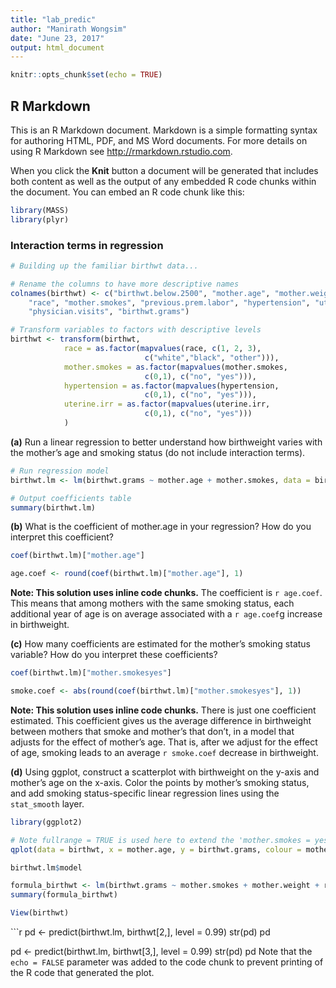 ```yaml
---
title: "lab_predic"
author: "Manirath Wongsim"
date: "June 23, 2017"
output: html_document
---
```


```r
knitr::opts_chunk$set(echo = TRUE)
```

## R Markdown

This is an R Markdown document. Markdown is a simple formatting syntax for authoring HTML, PDF, and MS Word documents. For more details on using R Markdown see <http://rmarkdown.rstudio.com>.

When you click the **Knit** button a document will be generated that includes both content as well as the output of any embedded R code chunks within the document. You can embed an R code chunk like this:

```r
library(MASS)
library(plyr)
```

### Interaction terms in regression

```r
# Building up the familiar birthwt data...

# Rename the columns to have more descriptive names
colnames(birthwt) <- c("birthwt.below.2500", "mother.age", "mother.weight", 
    "race", "mother.smokes", "previous.prem.labor", "hypertension", "uterine.irr", 
    "physician.visits", "birthwt.grams")

# Transform variables to factors with descriptive levels
birthwt <- transform(birthwt, 
            race = as.factor(mapvalues(race, c(1, 2, 3), 
                              c("white","black", "other"))),
            mother.smokes = as.factor(mapvalues(mother.smokes, 
                              c(0,1), c("no", "yes"))),
            hypertension = as.factor(mapvalues(hypertension, 
                              c(0,1), c("no", "yes"))),
            uterine.irr = as.factor(mapvalues(uterine.irr, 
                              c(0,1), c("no", "yes")))
            )
```

**(a)** Run a linear regression to better understand how birthweight varies with the mother's age and smoking status (do not include interaction terms).

```r
# Run regression model
birthwt.lm <- lm(birthwt.grams ~ mother.age + mother.smokes, data = birthwt)

# Output coefficients table
summary(birthwt.lm)

```

**(b)** What is the coefficient of mother.age in your regression?  How do you interpret this coefficient?

```r
coef(birthwt.lm)["mother.age"]

age.coef <- round(coef(birthwt.lm)["mother.age"], 1)
```

**Note: This solution uses inline code chunks.** The coefficient is `r age.coef`.  This means that among mothers with the same smoking status, each additional year of age is on average associated with a `r age.coef`g increase in birthweight. 

**(c)** How many coefficients are estimated for the mother's smoking status variable?  How do you interpret these coefficients?

```r
coef(birthwt.lm)["mother.smokesyes"]

smoke.coef <- abs(round(coef(birthwt.lm)["mother.smokesyes"], 1))
```

**Note: This solution uses inline code chunks.**  There is just one coefficient estimated.  This coefficient gives us the average difference in birthweight between mothers that smoke and mother's that don't, in a model that adjusts for the effect of mother's age.  That is, after we adjust for the effect of age, smoking leads to an average `r smoke.coef` decrease in birthweight.  

**(d)** Using ggplot, construct a scatterplot with birthweight on the y-axis and mother's age on the x-axis.  Color the points by mother's smoking status, and add smoking status-specific linear regression lines using the `stat_smooth` layer.

```r
library(ggplot2)

# Note fullrange = TRUE is used here to extend the 'mother.smokes = yes' line beyond the maximum age (35) in this group
qplot(data = birthwt, x = mother.age, y = birthwt.grams, colour = mother.smokes) + stat_smooth(method = "lm", fullrange = TRUE)
```

```r
birthwt.lm$model
```

```r

formula_birthwt <- lm(birthwt.grams ~ mother.smokes + mother.weight + race, data=birthwt)
summary(formula_birthwt)

```

```r
View(birthwt)
```

```r
pd <- predict(birthwt.lm, birthwt[2,], level = 0.99)
str(pd)
pd

pd <- predict(birthwt.lm, birthwt[3,], level = 0.99)
str(pd)
pd
Note that the `echo = FALSE` parameter was added to the code chunk to prevent printing of the R code that generated the plot.
